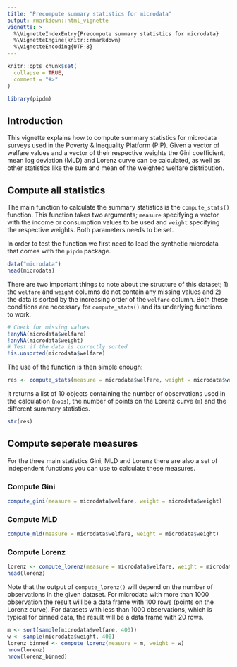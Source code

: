 ```yaml
---
title: "Precompute summary statistics for microdata"
output: rmarkdown::html_vignette
vignette: >
  %\VignetteIndexEntry{Precompute summary statistics for microdata}
  %\VignetteEngine{knitr::rmarkdown}
  %\VignetteEncoding{UTF-8}
---
```


```r
knitr::opts_chunk$set(
  collapse = TRUE,
  comment = "#>"
)
```

```r
library(pipdm)
```

## Introduction

This vignette explains how to compute summary statistics for microdata surveys used in the Poverty & Inequality Platform (PIP). Given a vector of welfare values and a vector of their respective weights the Gini coefficient, mean log deviation (MLD) and Lorenz curve can be calculated, as well as other statistics like the sum and mean of the weighted welfare distribution.

## Compute all statistics

The main function to calculate the summary statistics is the `compute_stats()` function. This function takes two arguments; `measure` specifying a vector with the income or consumption values to be used and `weight` specifying the respective weights. Both parameters needs to be set.

In order to test the function we first need to load the synthetic microdata that comes with the `pipdm` package.

```r
data("microdata")
head(microdata)
```

There are two important things to note about the structure of this dataset; 1) the `welfare` and `weight` columns do not contain any missing values and 2) the data is sorted by the increasing order of the `welfare` column. Both these conditions are necessary for `compute_stats()` and its underlying functions to work.

```r
# Check for missing values
!anyNA(microdata$welfare)
!anyNA(microdata$weight)
# Test if the data is correctly sorted
!is.unsorted(microdata$welfare)
```

The use of the function is then simple enough:

  ```r
res <- compute_stats(measure = microdata$welfare, weight = microdata$weight)
```

It returns a list of 10 objects containing the number of observations used in the calculation (`nobs`), the number of points
on the Lorenz curve (`m`) and the different summary statistics.

```r
str(res)
```

## Compute seperate measures

For the three main statistics Gini, MLD and Lorenz there are also a set of independent functions you can use to calculate these measures.

### Compute Gini

```r
compute_gini(measure = microdata$welfare, weight = microdata$weight)
```

### Compute MLD

```r
compute_mld(measure = microdata$welfare, weight = microdata$weight)
```

### Compute Lorenz

```r
lorenz <- compute_lorenz(measure = microdata$welfare, weight = microdata$weight)
head(lorenz)
```

Note that the output of `compute_lorenz()` will depend on the number of observations in the given dataset. For microdata with more than 1000 observation the result will be a data frame with 100 rows (points on the Lorenz curve). For datasets with less than 1000 observations, which is typical for binned data, the result will be a data frame with 20 rows.

```r
m <- sort(sample(microdata$welfare, 400))
w <- sample(microdata$weight, 400)
lorenz_binned <- compute_lorenz(measure = m, weight = w)
nrow(lorenz)
nrow(lorenz_binned)
```
